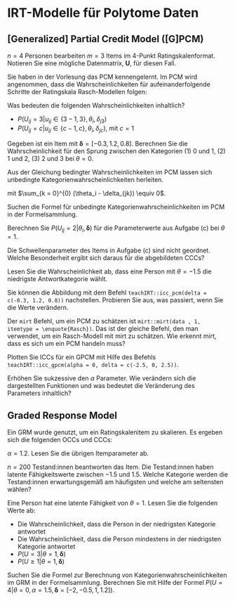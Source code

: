 # IRT-Modelle für Polytome Daten #

## [Generalized] Partial Credit Model ([G]PCM)

::: {.callout-aufgabe}
$n = 4$ Personen bearbeiten $m = 3$ Items im 4-Punkt Ratingskalenformat. Notieren Sie eine mögliche Datenmatrix, $\mathbf{U}$, für diesen Fall.
:::

Sie haben in der Vorlesung das PCM kennengelernt. Im PCM wird angenommen, dass die Wahrscheinlichkeiten für aufeinanderfolgende Schritte der Ratingskala Rasch-Modellen folgen:

\begin{equation}
    P(U_{ij} = c | u_{ij} \in \{c-1, c\}, \theta_i, \delta_{jc}) = 
    \frac{
        exp( \theta_i - \delta_{jc} )
    }{
        1 + exp( \theta_i - \delta_{jc} )
    }
\end{equation}

::: {.callout-aufgabe}

Was bedeuten die folgenden Wahrscheinlichkeiten inhaltlich?

- $P(U_{ij} = 3 | u_{ij} \in \{3-1, 3\}, \theta_i, \delta_{j3})$
- $P(U_{ij} = c | u_{ij} \in \{c-1, c\}, \theta_i, \delta_{jc})$, mit $c = 1$

:::

Gegeben ist ein Item mit $\boldsymbol{\delta} = [-0.3, 1.2, 0.8]$. Berechnen Sie die Wahrscheinlichkeit für den Sprung zwischen den Kategorien (1) $0$ und $1$, (2) $1$ und $2$, (3) $2$ und $3$ bei $\theta = 0$.

Aus der Gleichung bedingter Wahrscheinlichkeiten im PCM lassen sich unbedingte Kategorienwahrscheinlichkeiten herleiten.

\begin{equation}
    P(U_{ij} = c | \theta_i, \boldsymbol{\delta}_j) = 
    \frac{
        exp( \sum_{k = 0}^{c} (\theta_i - \delta_{jk}) )
    }{
        \sum_{l = 0}^{m^{\star}_j}[exp(\sum_{k = 0}^{l} (\theta_i - \delta_{jk}))]
    }
\end{equation}

mit $\sum_{k = 0}^{0} (\theta_i - \delta_{jk}) \equiv 0$.

::: {.callout-aufgabe}

Suchen die Formel für unbedingte Kategorienwahrscheinlichkeiten im PCM in der Formelsammlung.

:::

::: {.callout-aufgabe}

Berechnen Sie $P(U_{ij} = 2 | \theta_i, \boldsymbol{\delta})$ für die Parameterwerte aus Aufgabe (c) bei $\theta = 1$.

:::

::: {.callout-aufgabe}

Die Schwellenparameter des Items in Aufgabe (c) sind nicht geordnet. Welche Besonderheit ergibt sich daraus für die abgebildeten CCCs?

:::

::: {.callout-aufgabe}

Lesen Sie die Wahrscheinlichkeit ab, dass eine Person mit $\theta = -1.5$ die niedrigste Antwortkategorie wählt.

:::

::: {.callout-aufgabe}

Sie können die Abbildung mit dem Befehl `teachIRT::icc_pcm(delta = c(-0.3, 1.2, 0.8))` nachstellen. Probieren Sie aus, was passiert, wenn Sie die Werte verändern.

:::

::: {.callout-aufgabe}

Der `mirt` Befehl, um ein PCM zu schätzen ist `mirt::mirt(data , 1, itemtype = \enquote{Rasch})`. Das ist der gleiche Befehl, den man verwendet, um ein Rasch-Modell mit mirt zu schätzen. Wie erkennt mirt, dass es sich um ein PCM handeln muss?

:::

::: {.callout-aufgabe}

Plotten Sie ICCs für ein GPCM mit Hilfe des Befehls `teachIRT::icc_gpcm(alpha = 0, delta = c(-2.5, 0, 2.5))`.

Erhöhen Sie sukzessive den $\alpha$ Parameter. Wie verändern sich die dargestellten Funktionen und was bedeutet die Veränderung des Parameters inhaltlich?

:::

## Graded Response Model

Ein GRM wurde genutzt, um ein Ratingskalenitem zu skalieren. Es ergeben sich die folgenden OCCs und CCCs:

::: {.callout-aufgabe}

$\alpha = 1.2$. Lesen Sie die übrigen Itemparameter ab.

:::

::: {.callout-aufgabe}

$n = 200$ Testand:innen beantworten das Item. Die Testand:innen haben latente Fähigkeitswerte zwischen $-1.5$ und $1.5$. Welche Kategorie werden die Testand:innen erwartungsgemäß am häufigsten und welche am seltensten wählen?

:::

::: {.callout-aufgabe}

Eine Person hat eine latente Fähigkeit von $\theta = 1$. Lesen Sie die folgenden Werte ab:

- Die Wahrscheinlichkeit, dass die Person in der niedrigsten Kategorie antwortet
- Die Wahrscheinlichkeit, dass die Person mindestens in der niedrigsten Kategorie antwortet
- $P(U = 3 | \theta = 1, \boldsymbol{\delta})$
- $P(U \geq 1 | \theta = 1, \boldsymbol{\delta})$

:::

::: {.callout-aufgabe}

Suchen Sie die Formel zur Berechnung von Kategorienwahrscheinlichkeiten im GRM in der Formelsammlung. Berechnen Sie mit Hilfe der Formel $P(U = 4 | \theta = 0, \alpha = 1.5, \boldsymbol{\delta} = [-2, -0.5, 1, 1.2])$.

:::